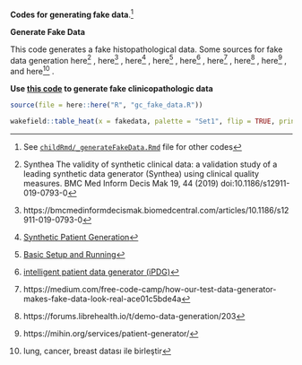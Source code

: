 **Codes for generating fake data**.^[See [`childRmd/_generateFakeData.Rmd`](https://github.com/sbalci/histopathology-template/blob/master/childRmd/_generateFakeData.Rmd) file for other codes]

**Generate Fake Data**

This code generates a fake histopathological data.
Some sources for fake data generation
here^[Synthea The validity of synthetic clinical data: a validation study of a leading synthetic data generator (Synthea) using clinical quality measures. BMC Med Inform Decis Mak 19, 44 (2019) doi:10.1186/s12911-019-0793-0]
, here^[https://bmcmedinformdecismak.biomedcentral.com/articles/10.1186/s12911-019-0793-0]
, here^[[Synthetic Patient Generation](https://synthetichealth.github.io/synthea/)]
, here^[[Basic Setup and Running](https://github.com/synthetichealth/synthea/wiki/Basic-Setup-and-Running)]
, here^[[intelligent patient data generator (iPDG)](http://www.mli.gmu.edu/index.php/research/ipdg/)]
, here^[https://medium.com/free-code-camp/how-our-test-data-generator-makes-fake-data-look-real-ace01c5bde4a]
, here^[https://forums.librehealth.io/t/demo-data-generation/203]
, here^[https://mihin.org/services/patient-generator/]
, and here^[lung, cancer, breast datası ile birleştir]
.


**Use [this code](https://github.com/sbalci/histopathology-template/blob/master/R/gc_fake_data.R) to generate fake clinicopathologic data**

```r
source(file = here::here("R", "gc_fake_data.R"))
```



```r
wakefield::table_heat(x = fakedata, palette = "Set1", flip = TRUE, print = TRUE)
```



